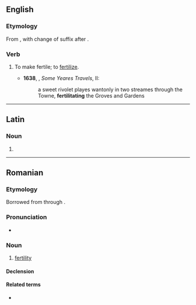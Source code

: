 ==English==

===Etymology===
From {{m|en|fertility}}, with change of suffix after {{m|en|debilitate}}.

===Verb===
{{en-verb}}

# {{lb|en|rare|obsolete}} To make fertile; to [[fertilize]].
#* '''1638''', {{w|Sir Thomas Herbert, 1st Baronet|Thomas Herbert}}, ''Some Yeares Travels'', II:
#*: a sweet rivolet playes wantonly in two streames through the Towne, '''fertilitating''' the Groves and Gardens

----

==Latin==

===Noun===
{{la-noun-form|fertilitāte}}

# {{inflection of|la|fertilitās||abl|s}}

----

==Romanian==

===Etymology===
Borrowed from {{bor|ro|la|fertilitas}} through {{etyl|fr|ro}} {{m|fr|fertilité}}.

===Pronunciation===
* {{IPA|ro|[fer.ti.liˈta.te]}}

===Noun===
{{ro-noun|f|-}}

# [[fertility]]

====Declension====
{{ro-noun-f-tate|fertili|n=sg}}

====Related terms====
* {{l|ro|fertil}}